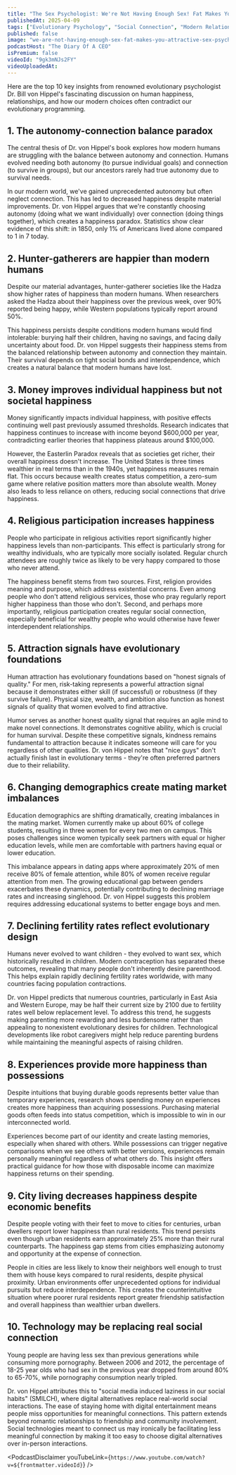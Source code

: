 ```yaml
---
title: "The Sex Psychologist: We're Not Having Enough Sex! Fat Makes You Attractive! Dr Bill Von Hippel"
publishedAt: 2025-04-09
tags: ["Evolutionary Psychology", "Social Connection", "Modern Relationships"]
published: false
image: "we-are-not-having-enough-sex-fat-makes-you-attractive-sex-psychologist-bill-von-hippel.jpg"
podcastHost: "The Diary Of A CEO"
isPremium: false
videoId: "9gk3mNJs2FY"
videoUploadedAt: 
---
```



<PodcastSummaryPageLayout frontmatter={frontmatter}>
Here are the top 10 key insights from renowned evolutionary psychologist Dr. Bill von Hippel's fascinating discussion on human happiness, relationships, and how our modern choices often contradict our evolutionary programming.

## 1. The autonomy-connection balance paradox
The central thesis of Dr. von Hippel's book explores how modern humans are struggling with the balance between autonomy and connection. Humans evolved needing both autonomy (to pursue individual goals) and connection (to survive in groups), but our ancestors rarely had true autonomy due to survival needs.

In our modern world, we've gained unprecedented autonomy but often neglect connection. This has led to decreased happiness despite material improvements. Dr. von Hippel argues that we're constantly choosing autonomy (doing what we want individually) over connection (doing things together), which creates a happiness paradox. Statistics show clear evidence of this shift: in 1850, only 1% of Americans lived alone compared to 1 in 7 today.

## 2. Hunter-gatherers are happier than modern humans
Despite our material advantages, hunter-gatherer societies like the Hadza show higher rates of happiness than modern humans. When researchers asked the Hadza about their happiness over the previous week, over 90% reported being happy, while Western populations typically report around 50%.

This happiness persists despite conditions modern humans would find intolerable: burying half their children, having no savings, and facing daily uncertainty about food. Dr. von Hippel suggests their happiness stems from the balanced relationship between autonomy and connection they maintain. Their survival depends on tight social bonds and interdependence, which creates a natural balance that modern humans have lost.

## 3. Money improves individual happiness but not societal happiness
Money significantly impacts individual happiness, with positive effects continuing well past previously assumed thresholds. Research indicates that happiness continues to increase with income beyond $600,000 per year, contradicting earlier theories that happiness plateaus around $100,000.

However, the Easterlin Paradox reveals that as societies get richer, their overall happiness doesn't increase. The United States is three times wealthier in real terms than in the 1940s, yet happiness measures remain flat. This occurs because wealth creates status competition, a zero-sum game where relative position matters more than absolute wealth. Money also leads to less reliance on others, reducing social connections that drive happiness.

## 4. Religious participation increases happiness
People who participate in religious activities report significantly higher happiness levels than non-participants. This effect is particularly strong for wealthy individuals, who are typically more socially isolated. Regular church attendees are roughly twice as likely to be very happy compared to those who never attend.

The happiness benefit stems from two sources. First, religion provides meaning and purpose, which address existential concerns. Even among people who don't attend religious services, those who pray regularly report higher happiness than those who don't. Second, and perhaps more importantly, religious participation creates regular social connection, especially beneficial for wealthy people who would otherwise have fewer interdependent relationships.

## 5. Attraction signals have evolutionary foundations
Human attraction has evolutionary foundations based on "honest signals of quality." For men, risk-taking represents a powerful attraction signal because it demonstrates either skill (if successful) or robustness (if they survive failure). Physical size, wealth, and ambition also function as honest signals of quality that women evolved to find attractive.

Humor serves as another honest quality signal that requires an agile mind to make novel connections. It demonstrates cognitive ability, which is crucial for human survival. Despite these competitive signals, kindness remains fundamental to attraction because it indicates someone will care for you regardless of other qualities. Dr. von Hippel notes that "nice guys" don't actually finish last in evolutionary terms - they're often preferred partners due to their reliability.

## 6. Changing demographics create mating market imbalances
Education demographics are shifting dramatically, creating imbalances in the mating market. Women currently make up about 60% of college students, resulting in three women for every two men on campus. This poses challenges since women typically seek partners with equal or higher education levels, while men are comfortable with partners having equal or lower education.

This imbalance appears in dating apps where approximately 20% of men receive 80% of female attention, while 80% of women receive regular attention from men. The growing educational gap between genders exacerbates these dynamics, potentially contributing to declining marriage rates and increasing singlehood. Dr. von Hippel suggests this problem requires addressing educational systems to better engage boys and men.

## 7. Declining fertility rates reflect evolutionary design
Humans never evolved to want children - they evolved to want sex, which historically resulted in children. Modern contraception has separated these outcomes, revealing that many people don't inherently desire parenthood. This helps explain rapidly declining fertility rates worldwide, with many countries facing population contractions.

Dr. von Hippel predicts that numerous countries, particularly in East Asia and Western Europe, may be half their current size by 2100 due to fertility rates well below replacement level. To address this trend, he suggests making parenting more rewarding and less burdensome rather than appealing to nonexistent evolutionary desires for children. Technological developments like robot caregivers might help reduce parenting burdens while maintaining the meaningful aspects of raising children.

## 8. Experiences provide more happiness than possessions

Despite intuitions that buying durable goods represents better value than temporary experiences, research shows spending money on experiences creates more happiness than acquiring possessions. Purchasing material goods often feeds into status competition, which is impossible to win in our interconnected world.

Experiences become part of our identity and create lasting memories, especially when shared with others. While possessions can trigger negative comparisons when we see others with better versions, experiences remain personally meaningful regardless of what others do. This insight offers practical guidance for how those with disposable income can maximize happiness returns on their spending.

## 9. City living decreases happiness despite economic benefits
Despite people voting with their feet to move to cities for centuries, urban dwellers report lower happiness than rural residents. This trend persists even though urban residents earn approximately 25% more than their rural counterparts. The happiness gap stems from cities emphasizing autonomy and opportunity at the expense of connection.

People in cities are less likely to know their neighbors well enough to trust them with house keys compared to rural residents, despite physical proximity. Urban environments offer unprecedented options for individual pursuits but reduce interdependence. This creates the counterintuitive situation where poorer rural residents report greater friendship satisfaction and overall happiness than wealthier urban dwellers.

## 10. Technology may be replacing real social connection
Young people are having less sex than previous generations while consuming more pornography. Between 2006 and 2012, the percentage of 18-25 year olds who had sex in the previous year dropped from around 80% to 65-70%, while pornography consumption nearly tripled.

Dr. von Hippel attributes this to "social media induced laziness in our social habits" (SMILCH), where digital alternatives replace real-world social interactions. The ease of staying home with digital entertainment means people miss opportunities for meaningful connections. This pattern extends beyond romantic relationships to friendship and community involvement. Social technologies meant to connect us may ironically be facilitating less meaningful connection by making it too easy to choose digital alternatives over in-person interactions.

<PodcastDisclaimer youTubeLink={`https://www.youtube.com/watch?v=${frontmatter.videoId}`} />

</PodcastSummaryPageLayout>
